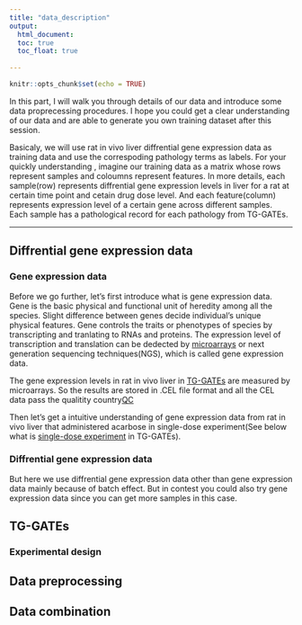 ```yaml
---
title: "data_description"
output: 
  html_document:
  toc: true
  toc_float: true
  
---
```


```r
knitr::opts_chunk$set(echo = TRUE)
```

In this part, I will walk you through details of our data and introduce some data proprecessing procedures.  I hope you could get a clear understanding of our data and are able to generate you own training dataset after this session.  

Basicaly, we will use rat in vivo liver diffrential gene expression data as training data and use the correspoding pathology terms as labels. For your quickly understanding , imagine our training data as a matrix whose rows represent samples and coloumns represent features. In more details, each sample(row) represents diffrential gene expression levels in liver for a  rat at certain time point and cetain drug dose level. And each feature(column) represents expression level of a certain gene across different samples. Each sample has a pathological record for each pathology from TG-GATEs.

---

## Diffrential gene expression data
 
### Gene expression data 
Before we go further, let's first introduce what is gene expression data. Gene is the basic physical and functional unit of heredity among all the species. Slight difference between genes decide individual's unique physical features. Gene controls the traits or phenotypes of species by transcripting and tranlating to RNAs and proteins. The expression level of transcription and translation  can be dedected by [microarrays](https://en.wikipedia.org/wiki/DNA_microarray) or next generation sequencing techniques(NGS), which is called gene expression data.

The gene expression levels in rat in vivo liver in [TG-GATEs][Link to TG-GATEs paper] are measured by microarrays. So the results are stored in .CEL file format and all the CEL data pass the qualitity country[QC](https://www.ncbi.nlm.nih.gov/pubmed/15364885)

Then let's get a intuitive understanding of gene expression data from rat in vivo liver that administered acarbose in single-dose experiment(See below what is [single-dose experiment](#single_dose_experiment) in TG-GATEs).






### Diffrential gene expression data 
But here we use diffrential gene expression data other than gene expression data mainly because of batch effect. But in contest you  could also try  gene expression data since you can get more samples in this case.


## TG-GATEs


### <a id="single_dose_experiment"></a> Experimental design

## Data preprocessing 

## Data combination






[Link to TG-GATEs paper]: https://www.ncbi.nlm.nih.gov/pubmed/25313160
























